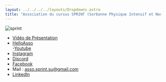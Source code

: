 ```yaml
---
layout: ../../../../layouts/Dropdowns.astro
title: "Association du cursus SPRINT (Sorbonne Physique Intensif et Nouvelles Technologies)"
---
```

![sprint](/assets/assos/sprint.png)  
- [Vidéo de Présentation](https://www.youtube.com/watch?v=9tKA2VG8bCg)  
- [HelloAsso](https://www.helloasso.com/associations/association-du-cursus-sprint-de-sorbonne-universit)  
 -[Youtube](https://www.youtube.com/@assosprintsorbonne)  
- [Instagram](https://www.instagram.com/asso_sprint_su/)  
- [Discord](https://discord.gg/UDcqwNk5F4)  
- [Facebook](https://www.facebook.com/assosprintsu/)   
- Mail : asso.sprint.su@gmail.com  
- [LinkedIn](https://www.linkedin.com/company/association-du-cursus-sprint-de-sorbonne-universit%C3%A9)